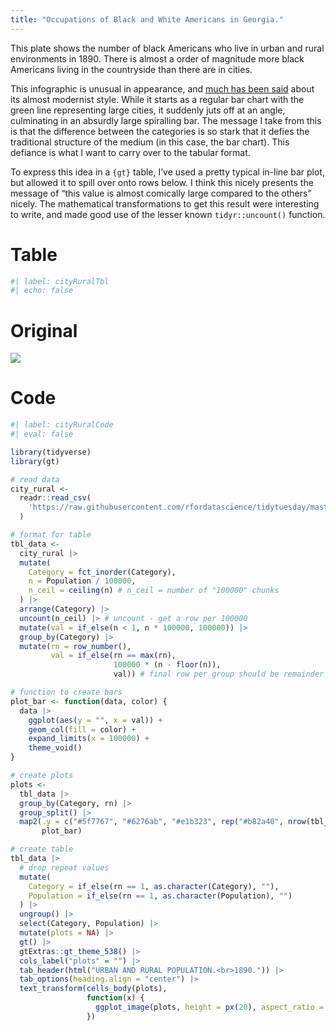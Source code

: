 ```yaml
---
title: "Occupations of Black and White Americans in Georgia."
---
```


This plate shows the number of black Americans who live in urban and rural environments in 1890. There is almost a order of magnitude more black Americans living in the countryside than there are in cities.

This infographic is unusual in appearance, and [much has been said](https://www.smithsonianmag.com/history/first-time-together-and-color-book-displays-web-du-bois-visionary-infographics-180970826/) about its almost modernist style. While it starts as a regular bar chart with the green line representing large cities, it suddenly juts off at an angle, culminating in an absurdly large spiralling bar. The message I take from this is that the difference between the categories is so stark that it defies the traditional structure of the medium (in this case, the bar chart). This defiance is what I want to carry over to the tabular format.

To express this idea in a `{gt}` table, I've used a pretty typical in-line bar plot, but allowed it to spill over onto rows below. I think this nicely presents the message of "this value is almost comically large compared to the others" nicely. The mathematical transformations to get this result were interesting to write, and made good use of the lesser known `tidyr::uncount()` function.

::: {.panel-tabset}

# Table

```r
#| label: cityRuralTbl
#| echo: false
```

# Original

![](https://raw.githubusercontent.com/ajstarks/dubois-data-portraits/master/challenge/challenge06/original-plate-11.jpg)

# Code

```r
#| label: cityRuralCode
#| eval: false

library(tidyverse)
library(gt)

# read data
city_rural <-
  readr::read_csv(
    'https://raw.githubusercontent.com/rfordatascience/tidytuesday/master/data/2021/2021-02-16/city_rural.csv'
  )

# format for table
tbl_data <-
  city_rural |>
  mutate(
    Category = fct_inorder(Category),
    n = Population / 100000,
    n_ceil = ceiling(n) # n_ceil = number of "100000" chunks
  ) |>
  arrange(Category) |>
  uncount(n_ceil) |> # uncount - get a row per 100000
  mutate(val = if_else(n < 1, n * 100000, 100000)) |>
  group_by(Category) |>
  mutate(rn = row_number(),
         val = if_else(rn == max(rn),
                       100000 * (n - floor(n)),
                       val)) # final row per group should be remainder of Population 

# function to create bars
plot_bar <- function(data, color) {
  data |>
    ggplot(aes(y = "", x = val)) +
    geom_col(fill = color) +
    expand_limits(x = 100000) +
    theme_void()
}

# create plots
plots <-
  tbl_data |>
  group_by(Category, rn) |>
  group_split() |>
  map2(.y = c("#5f7767", "#6276ab", "#e1b323", rep("#b82a40", nrow(tbl_data) - 3)),
       plot_bar)

# create table
tbl_data |>
  # drop repeat values
  mutate(
    Category = if_else(rn == 1, as.character(Category), ""),
    Population = if_else(rn == 1, as.character(Population), "")
  ) |>
  ungroup() |>
  select(Category, Population) |>
  mutate(plots = NA) |>
  gt() |>
  gtExtras::gt_theme_538() |>
  cols_label("plots" = "") |> 
  tab_header(html("URBAN AND RURAL POPULATION.<br>1890.")) |>
  tab_options(heading.align = "center") |>
  text_transform(cells_body(plots),
                 function(x) {
                   ggplot_image(plots, height = px(20), aspect_ratio = 9)
                 })

```

:::